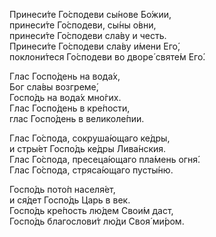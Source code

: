 Принеси́те Го́сподеви сы́нове Бо́жии,  
принеси́те Го́сподеви, сы́ны о́вни,  
принеси́те Го́сподеви сла́ву и честь.  
Принеси́те Го́сподеви сла́ву и́мени Его́,  
поклони́теся Го́сподеви во дворе́ святе́м Его́.

Глас Госпо́день на вода́х,  
Бог сла́вы возгреме́,  
Госпо́дь на вода́х мно́гих.  
Глас Госпо́день в кре́пости,  
глас Госпо́день в великоле́пии.

Глас Го́спода, сокруша́ющаго ке́дры,  
и стры́ет Госпо́дь ке́дры Лива́нския.  
Глас Го́спода, пресеца́ющаго пла́мень огня́.  
Глас Го́спода, стряса́ющаго пусты́ню.

Госпо́дь пото́п населя́ет,  
и ся́дет Госпо́дь Царь в век.  
Госпо́дь кре́пость лю́дем Свои́м даст,  
Госпо́дь благослови́т лю́ди Своя́ ми́ром.
